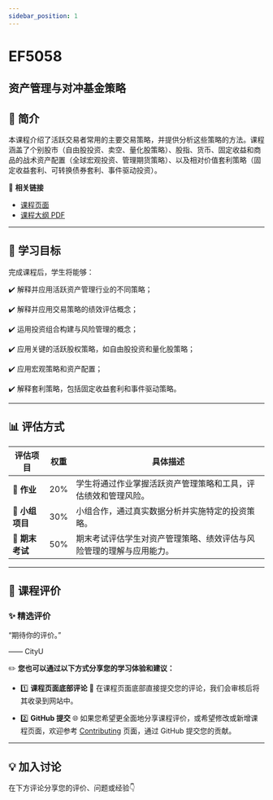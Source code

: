```yaml
---
sidebar_position: 1
---
```


# EF5058
## 资产管理与对冲基金策略

## **📘 简介**
本课程介绍了活跃交易者常用的主要交易策略，并提供分析这些策略的方法。课程涵盖了个别股市（自由股投资、卖空、量化股策略）、股指、货币、固定收益和商品的战术资产配置（全球宏观投资、管理期货策略）、以及相对价值套利策略（固定收益套利、可转换债券套利、事件驱动投资）。

🔗 **相关链接**
- [课程页面](https://www.cityu.edu.hk/catalogue/pg/202425/course/EF5058.htm)
- [课程大纲 PDF](https://www.cityu.edu.hk/catalogue/pg/202425/course/EF5058.pdf)

---

## **🎯 学习目标**

完成课程后，学生将能够：

✔️ 解释并应用活跃资产管理行业的不同策略；

✔️ 解释并应用交易策略的绩效评估概念；

✔️ 运用投资组合构建与风险管理的概念；

✔️ 应用关键的活跃股权策略，如自由股投资和量化股策略；

✔️ 应用宏观策略和资产配置；

✔️ 解释套利策略，包括固定收益套利和事件驱动策略。

---

## **📊 评估方式**

| **评估项目**          | **权重** | **具体描述**                                                                                       |
|----------------------|---------|---------------------------------------------------------------------------------------------------|
| **📄 作业**           | 20%     | 学生将通过作业掌握活跃资产管理策略和工具，评估绩效和管理风险。                                   |
| **📝 小组项目**       | 30%     | 小组合作，通过真实数据分析并实施特定的投资策略。                                                   |
| **📝 期末考试**       | 50%     | 期末考试评估学生对资产管理策略、绩效评估与风险管理的理解与应用能力。                             |

---

## **💬 课程评价**

### ✨ **精选评价**
<div className={commentStyles.commentBox}>
    <p className={commentStyles.commentText}>
        “期待你的评价。”
    </p>
    <p className={commentStyles.commentAuthor}>—— CityU</p>
</div>

✏️ **您也可以通过以下方式分享您的学习体验和建议：**

- 1️⃣ **课程页面底部评论**
💬 在课程页面底部直接提交您的评论，我们会审核后将其收录到网站中。

- 2️⃣ **GitHub 提交**
🌐 如果您希望更全面地分享课程评价，或希望修改或新增课程页面，欢迎参考 [Contributing](https://penjc.github.io/CityU/contributing) 页面，通过 GitHub 提交您的贡献。



---

## **💡 加入讨论**

在下方评论分享您的评价、问题或经验👇
<Utterances />
